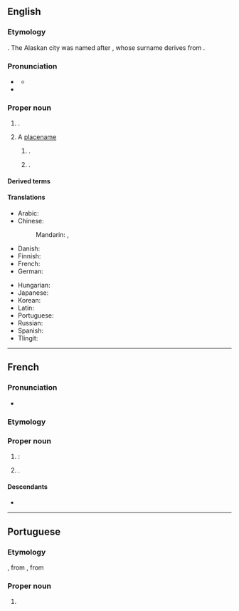 ==English==
{{wikipedia}}

===Etymology===
{{bor|en|fr|Juneau}}. 
The Alaskan city was named after {{w|lang=en|Joe Juneau (prospector)|Joe Juneau}}, whose {{der|en|fr|-}} surname derives from {{m|fr|jeune||young}}.

===Pronunciation===
* {{a|GA}} {{IPA|en|/ˈd͡ʒunoʊ/}}
** {{audio|en|LL-Q1860 (eng)-Vealhurl-Juneau.wav|Audio (UK)}}
* {{rhymes|en|unoʊ|s=2}}

===Proper noun===
{{en-proper noun|~}}

# {{surname|en|from=French}}.
# A [[placename]]
## {{place|en|capital city|s/Alaska|c/USA}}.
## {{place|en|city/county seat|co/Dodge County|s/Wisconsin|c/USA}}.

====Derived terms====
{{col3|en|
|Juneau City and Borough
|Juneau County
}}

====Translations====
{{trans-top|capital of Alaska}}
* Arabic: {{t|ar|جُونُو|m}}
* Chinese:
*: Mandarin: {{t+|cmn|朱諾|sc=Hani}}, {{t+|cmn|朱诺|tr=Zhūnuò|sc=Hani}}
* Danish: {{t|da|Juneau}}
* Finnish: {{t+|fi|Juneau}}
* French: {{t+|fr|Juneau}}
* German: {{t+|de|Juneau}}
{{trans-mid}}
* Hungarian: {{t+|hu|Juneau}}
* Japanese: {{t|ja|ジュノー|tr=Junō|sc=Jpan}}
* Korean: {{t|ko|^주노}}
* Latin: {{t|la|Iunellum}}
* Portuguese: {{t|pt|Juneau|f}}
* Russian: {{t+|ru|Джу́но|m}}
* Spanish: {{t|es|Juneau|m|f}}
* Tlingit: {{t|tli|Dzántikʼi Héeni}}
{{trans-bottom}}

{{cln|en|eponyms}}

----

==French==

===Pronunciation===
* {{fr-IPA}}

===Etymology===
{{suffix|fr|jeune|eau}}

===Proper noun===
{{fr-proper noun}}

# {{m|en|Juneau}}: {{surname|fr}}
# {{place|fr|capital city|s/Alaska|c/USA|t1=Juneau}}.

====Descendants====
* {{desc|en|Juneau}}

----

==Portuguese==

===Etymology===
{{ubor|pt|en|Juneau||city}}, from {{der|pt|fr|Juneau||surname}}, from {{m|fr|jeune||young}}

===Proper noun===
{{pt-proper noun}}

# {{place|pt|capital city|s/Alaska|c/United States|t1=Juneau}}